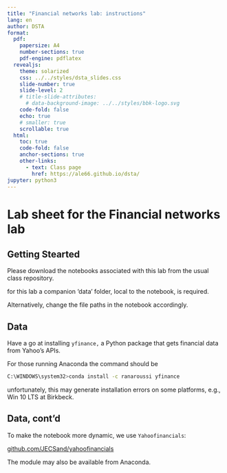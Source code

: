 ```yaml
---
title: "Financial networks lab: instructions"
lang: en
author: DSTA 
format:
  pdf:
    papersize: A4
    number-sections: true
    pdf-engine: pdflatex
  revealjs: 
    theme: solarized
    css: ../../styles/dsta_slides.css
    slide-number: true
    slide-level: 2
    # title-slide-attributes:
      # data-background-image: ../../styles/bbk-logo.svg
    code-fold: false
    echo: true
    # smaller: true
    scrollable: true
  html:
    toc: true
    code-fold: false
    anchor-sections: true
    other-links:
      - text: Class page
        href: https://ale66.github.io/dsta/
jupyter: python3
---
```


# Lab sheet for the Financial networks lab


## Getting Stearted

Please download the notebooks associated with this lab from the usual class repository.

for this lab a companion 'data' folder, local to the notebook, is required.

Alternatively, change the file paths in the notebook accordingly.

## Data

Have a go at installing `yfinance,` a Python package that gets financial data from Yahoo's APIs.

For those running Anaconda the command should be

```bash
C:\WINDOWS\system32>conda install -c ranaroussi yfinance
```

unfortunately, this may generate installation errors on some platforms, e.g., Win 10 LTS at Birkbeck.

## Data, cont'd 

To make the notebook more dynamic, we use `Yahoofinancials`:

[github.com/JECSand/yahoofinancials](https://github.com/JECSand/yahoofinancials)

The module may also be available from Anaconda.

